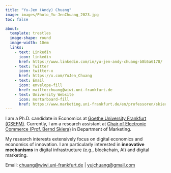 ```yaml
---
title: "Yu-Jen (Andy) Chuang"
image: images/Photo_Yu-JenChuang_2023.jpg
toc: false

about:
  template: trestles
  image-shape: round
  image-width: 10em
  links:
    - text: LinkedIn
      icon: linkedin
      href: https://www.linkedin.com/in/yu-jen-andy-chuang-b8b5a6178/
    - text: Twitter
      icon: twitter-x
      href: https://x.com/YuJen_Chuang  
    - text: Email
      icon: envelope-fill
      href: mailto:chuang@wiwi.uni-frankfurt.de
    - text: University Website
      icon: mortarboard-fill
      href: https://www.marketing.uni-frankfurt.de/en/professoren/skiera/team/doctoral-students/yu-jen-andy-chuang.html      
---
```


I am a Ph.D. candidate in Economics at [Goethe University Frankfurt (GSEFM)](https://www.gsefm.eu/about-us.html). Currently, I am a research assistant at [Chair of Electronic Commerce (Prof. Bernd Skiera)](https://www.marketing.uni-frankfurt.de/en/professoren/skiera/chair-of-electronic-commerce.html) in Department of Marketing.

My research interests extensively focus on digital economics and economics of innovation. I am particularly interested in **innovative mechanisms** in digital infrastructure (e.g., blockchain, AI) and digital marketing.

Email: [chuang\@wiwi.uni-frankfurt.de](mailto:%20chuang@wiwi.uni-frankfurt.de) \| [yujchuang\@gmail.com](mailto:%20yujchuang@gmail.com)
